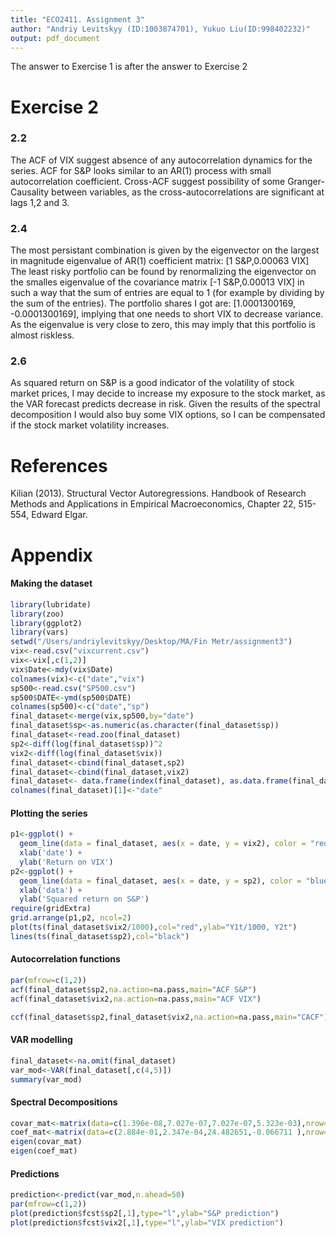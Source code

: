```yaml
---
title: "ECO2411. Assignment 3"
author: "Andriy Levitskyy (ID:1003874701), Yukuo Liu(ID:998402232)"
output: pdf_document
---
```

The answer to Exercise 1 is after the answer to Exercise 2

# Exercise 2

### 2.2

The ACF of VIX suggest absence of any autocorrelation dynamics for the series. ACF for S&P looks similar to an AR(1) process with small autocorrelation coefficient. Cross-ACF suggest possibility of some Granger-Causality between variables, as the cross-autocorrelations are significant at lags 1,2 and 3.

### 2.4

The most persistant combination is given by the eigenvector on the largest in magnitude eigenvalue of AR(1) coefficient matrix: [1 S&P,0.00063 VIX]
The least risky portfolio can be found by renormalizing the eigenvector on the smalles eigenvalue of the covariance matrix [-1 S&P,0.00013 VIX] in such a way that the sum of entries are equal to 1 (for example by dividing by the sum of the entries). The portfolio shares I got are:
[1.0001300169, -0.0001300169], implying that one needs to short VIX to decrease variance. As the eigenvalue is very close to zero, this may imply that this portfolio is almost riskless.

### 2.6

As squared return on S&P is a good indicator of the volatility of stock market prices, I may decide to increase my exposure to the stock market, as the VAR forecast predicts decrease in risk. Given the results of the spectral decomposition I would also buy some VIX options, so I can be compensated if the stock market volatility increases.
\pagebreak

# References

Kilian (2013). Structural Vector Autoregressions. Handbook of Research Methods and Applications in Empirical Macroeconomics, Chapter 22, 515-554, Edward Elgar.

# Appendix

#### Making the dataset

```r
library(lubridate)
library(zoo)
library(ggplot2)
library(vars)
setwd("/Users/andriylevitskyy/Desktop/MA/Fin Metr/assignment3")
vix<-read.csv("vixcurrent.csv")
vix<-vix[,c(1,2)]
vix$Date<-mdy(vix$Date)
colnames(vix)<-c("date","vix")
sp500<-read.csv("SP500.csv")
sp500$DATE<-ymd(sp500$DATE)
colnames(sp500)<-c("date","sp")
final_dataset<-merge(vix,sp500,by="date")
final_dataset$sp<-as.numeric(as.character(final_dataset$sp))
final_dataset<-read.zoo(final_dataset)
sp2<-diff(log(final_dataset$sp))^2
vix2<-diff(log(final_dataset$vix))
final_dataset<-cbind(final_dataset,sp2)
final_dataset<-cbind(final_dataset,vix2)
final_dataset<- data.frame(index(final_dataset), as.data.frame(final_dataset))
colnames(final_dataset)[1]<-"date"
``` 

#### Plotting the series

```r
p1<-ggplot() + 
  geom_line(data = final_dataset, aes(x = date, y = vix2), color = "red")+
  xlab('date') +
  ylab('Return on VIX')
p2<-ggplot() + 
  geom_line(data = final_dataset, aes(x = date, y = sp2), color = "blue") +
  xlab('data') +
  ylab('Squared return on S&P')
require(gridExtra)
grid.arrange(p1,p2, ncol=2)
plot(ts(final_dataset$vix2/1000),col="red",ylab="Y1t/1000, Y2t")
lines(ts(final_dataset$sp2),col="black")
``` 

#### Autocorrelation functions
```r
par(mfrow=c(1,2))
acf(final_dataset$sp2,na.action=na.pass,main="ACF S&P")
acf(final_dataset$vix2,na.action=na.pass,main="ACF VIX")

ccf(final_dataset$sp2,final_dataset$vix2,na.action=na.pass,main="CACF")
``` 

#### VAR modelling
```r
final_dataset<-na.omit(final_dataset)
var_mod<-VAR(final_dataset[,c(4,5)])
summary(var_mod)
``` 
#### Spectral Decompositions
```r
covar_mat<-matrix(data=c(1.396e-08,7.027e-07,7.027e-07,5.323e-03),nrow=2,ncol=2)
coef_mat<-matrix(data=c(2.884e-01,2.347e-04,24.482651,-0.066711 ),nrow=2,ncol=2)
eigen(covar_mat)
eigen(coef_mat)
``` 
#### Predictions
```r
prediction<-predict(var_mod,n.ahead=50)
par(mfrow=c(1,2))
plot(prediction$fcst$sp2[,1],type="l",ylab="S&P prediction")
plot(prediction$fcst$vix2[,1],type="l",ylab="VIX prediction")
``` 
